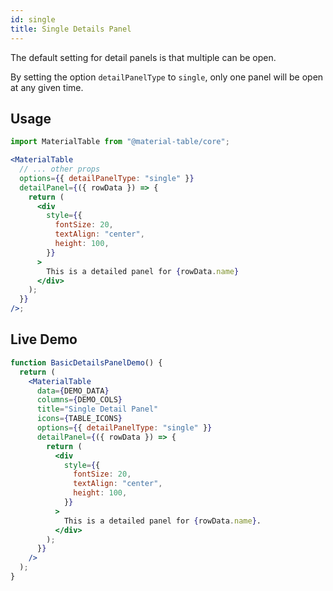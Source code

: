 ```yaml
---
id: single
title: Single Details Panel
---
```



The default setting for detail panels is that multiple can be open.

By setting the option `detailPanelType` to `single`, only one panel will be open at any given time.

## Usage

```jsx
import MaterialTable from "@material-table/core";

<MaterialTable
  // ... other props
  options={{ detailPanelType: "single" }}
  detailPanel={({ rowData }) => {
    return (
      <div
        style={{
          fontSize: 20,
          textAlign: "center",
          height: 100,
        }}
      >
        This is a detailed panel for {rowData.name}
      </div>
    );
  }}
/>;
```

## Live Demo

<InfoBannerAboutGlobalVarsInDemos />

```jsx live
function BasicDetailsPanelDemo() {
  return (
    <MaterialTable
      data={DEMO_DATA}
      columns={DEMO_COLS}
      title="Single Detail Panel"
      icons={TABLE_ICONS}
      options={{ detailPanelType: "single" }}
      detailPanel={({ rowData }) => {
        return (
          <div
            style={{
              fontSize: 20,
              textAlign: "center",
              height: 100,
            }}
          >
            This is a detailed panel for {rowData.name}.
          </div>
        );
      }}
    />
  );
}
```
